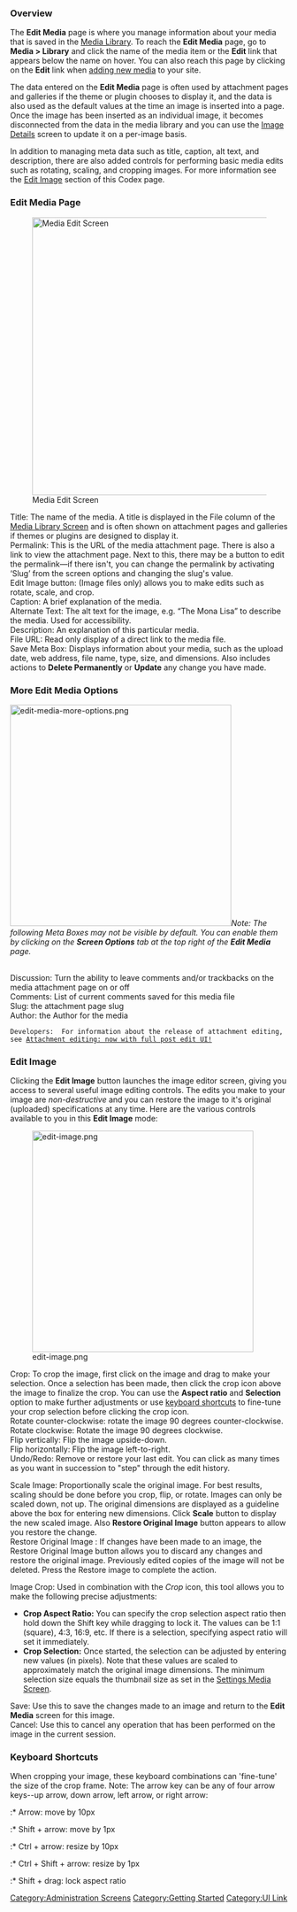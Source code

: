 {{Languages|
{{en|Edit Media}}
{{ja|Edit Media}}
}}
===Overview===
The '''Edit Media''' page is where you manage information about your media that is saved in the [[Media Library Screen|Media Library]]. To reach the '''Edit Media''' page, go to '''Media > Library''' and click the name of the media item or the '''Edit''' link that appears below the name on hover. You can also reach this page by clicking on the '''Edit''' link when [[Media Add New Screen|adding new media]] to your site.

The data entered on the '''Edit Media''' page is often used by attachment pages and galleries if the theme or plugin chooses to display it, and the data is also used as the default values at the time an image is inserted into a page. Once the image has been inserted as an individual image, it becomes disconnected from the data in the media library and you can use the [[Inserting_Media_into_Posts_and_Pages#Image_Details|Image Details]] screen to update it on a per-image basis.

In addition to managing meta data such as title, caption, alt text, and description, there are also added controls for performing basic media edits such as rotating, scaling, and cropping images.  For more information see the [[Edit_Media#Edit_Image|Edit Image]] section of this Codex page.

===Edit Media Page=== 
[[Image:edit-media-page.png|502px|right|Media Edit Screen]]
;Title:  The name of the media. A title is displayed in the File column of the [[Media Library Screen]] and is often shown on attachment pages and galleries if themes or plugins are designed to display it.
;Permalink:  This is the URL of the media attachment page. There is also a link to view the attachment page. Next to this, there may be a button to edit the permalink—if there isn't, you can change the permalink by activating ‘Slug’ from the screen options and changing the slug's value.
;Edit Image button:  (Image files only) allows you to make edits such as rotate, scale, and crop.
;Caption:  A brief explanation of the media.
;Alternate Text: The alt text for the image, e.g. “The Mona Lisa” to describe the media. Used for accessibility.
;Description:  An explanation of this particular media.
;File URL: Read only display of a direct link to the media file.
;Save Meta Box:  Displays information about your media, such as the upload date, web address, file name, type, size, and dimensions. Also includes actions to '''Delete Permanently''' or '''Update''' any change you have made.

===More Edit Media Options===
[[File:edit-media-more-options.png|right|400px]]''Note:  The following Meta Boxes may not be visible by default.  You can enable them by clicking on the '''Screen Options''' tab at the top right of the '''Edit Media''' page.''<br /><br />

;Discussion: Turn the ability to leave comments and/or trackbacks on the media attachment page on or off
;Comments:  List of current comments saved for this media file
;Slug:  the attachment page slug
;Author:  the Author for the media

 Developers:  For information about the release of attachment editing, see [http://make.wordpress.org/core/2012/12/12/attachment-editing-now-with-full-post-edit-ui Attachment editing: now with full post edit UI!]

===Edit Image===
Clicking the '''Edit Image''' button launches the image editor screen, giving you access to several useful image editing controls.  The edits you make to your image are ''non-destructive'' and you can restore the image to it's original (uploaded) specifications at any time.  Here are the various controls available to you in this '''Edit Image''' mode:

[[File:edit-image.png|right|400px]]
;Crop: To crop the image, first click on the image and drag to make your selection. Once a selection has been made, then click the crop icon above the image to finalize the crop. You can use the '''Aspect ratio''' and '''Selection''' option to make further adjustments or use [[Edit_Media#Keyboard_Shortcuts|keyboard shortcuts]] to fine-tune your crop selection before clicking the crop icon.
;Rotate counter-clockwise: rotate the image 90 degrees counter-clockwise.
;Rotate clockwise: Rotate the image 90 degrees clockwise.
;Flip vertically: Flip the image upside-down.
;Flip horizontally: Flip the image left-to-right.
;Undo/Redo: Remove or restore your last edit. You can click as many times as you want in succession to "step" through the edit history.

;Scale Image:  Proportionally scale the original image. For best results, scaling should be done before you crop, flip, or rotate. Images can only be scaled down, not up. The original dimensions are displayed as a guideline above the box for entering new dimensions. Click '''Scale''' button to display the new scaled image. Also '''Restore Original Image''' button appears to allow you restore the change.
;Restore Original Image : If changes have been made to an image, the Restore Original Image button allows you to discard any changes and restore the original image. Previously edited copies of the image will not be deleted. Press the Restore image to complete the action.

;Image Crop: Used in combination with the ''Crop'' icon, this tool allows you to make the following precise adjustments:
*'''Crop Aspect Ratio:''' You can specify the crop selection aspect ratio then hold down the Shift key while dragging to lock it. The values can be 1:1 (square), 4:3, 16:9, etc. If there is a selection, specifying aspect ratio will set it immediately.
*'''Crop Selection:''' Once started, the selection can be adjusted by entering new values (in pixels). Note that these values are scaled to approximately match the original image dimensions. The minimum selection size equals the thumbnail size as set in the [[Settings Media Screen]].

;Save: Use this to save the changes made to an image and return to the '''Edit Media''' screen for this image.
;Cancel: Use this to cancel any operation that has been performed on the image in the current session.

===Keyboard Shortcuts===
When cropping your image, these keyboard combinations can 'fine-tune' the size of the crop frame.  Note: The arrow key can be any of four arrow keys--up arrow, down arrow, left arrow, or right arrow:
:* Arrow: move by 10px
:* Shift + arrow: move by 1px
:* Ctrl + arrow: resize by 10px
:* Ctrl + Shift + arrow: resize by 1px
:* Shift + drag: lock aspect ratio

{{Administration Screens Footer}}

[[Category:Administration Screens]]
[[Category:Getting Started]]
[[Category:UI Link]]